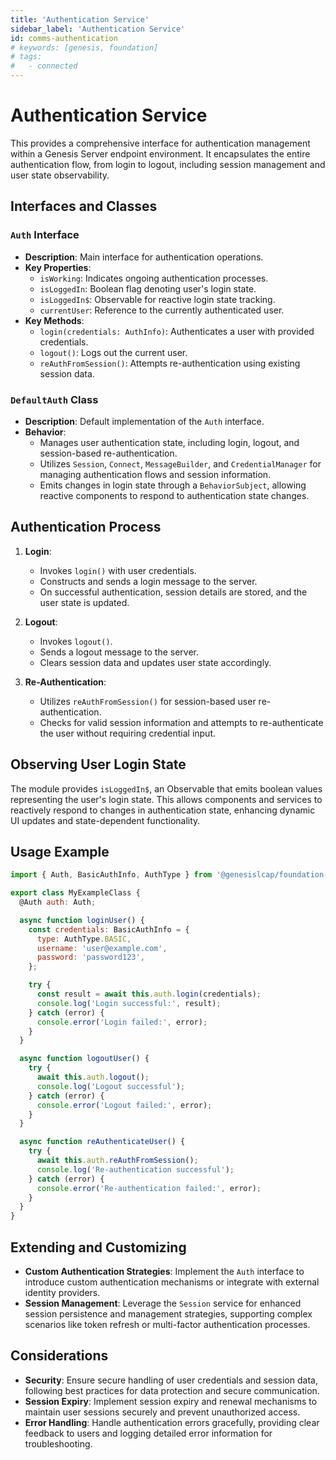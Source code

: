 ```yaml
---
title: 'Authentication Service'
sidebar_label: 'Authentication Service'
id: comms-authentication
# keywords: [genesis, foundation]
# tags:
#   - connected
---
```


# Authentication Service

This provides a comprehensive interface for authentication management within a Genesis Server endpoint environment. It encapsulates the entire authentication flow, from login to logout, including session management and user state observability.

## Interfaces and Classes

### `Auth` Interface

- **Description**: Main interface for authentication operations.
- **Key Properties**:
  - `isWorking`: Indicates ongoing authentication processes.
  - `isLoggedIn`: Boolean flag denoting user's login state.
  - `isLoggedIn$`: Observable for reactive login state tracking.
  - `currentUser`: Reference to the currently authenticated user.
- **Key Methods**:
  - `login(credentials: AuthInfo)`: Authenticates a user with provided credentials.
  - `logout()`: Logs out the current user.
  - `reAuthFromSession()`: Attempts re-authentication using existing session data.

### `DefaultAuth` Class

- **Description**: Default implementation of the `Auth` interface.
- **Behavior**:
  - Manages user authentication state, including login, logout, and session-based re-authentication.
  - Utilizes `Session`, `Connect`, `MessageBuilder`, and `CredentialManager` for managing authentication flows and session information.
  - Emits changes in login state through a `BehaviorSubject`, allowing reactive components to respond to authentication state changes.

## Authentication Process

1. **Login**:
   - Invokes `login()` with user credentials.
   - Constructs and sends a login message to the server.
   - On successful authentication, session details are stored, and the user state is updated.

2. **Logout**:
   - Invokes `logout()`.
   - Sends a logout message to the server.
   - Clears session data and updates user state accordingly.

3. **Re-Authentication**:
   - Utilizes `reAuthFromSession()` for session-based user re-authentication.
   - Checks for valid session information and attempts to re-authenticate the user without requiring credential input.

## Observing User Login State

The module provides `isLoggedIn$`, an Observable that emits boolean values representing the user's login state. This allows components and services to reactively respond to changes in authentication state, enhancing dynamic UI updates and state-dependent functionality.

## Usage Example

```javascript
import { Auth, BasicAuthInfo, AuthType } from '@genesislcap/foundation-comms';

export class MyExampleClass {
  @Auth auth: Auth;

  async function loginUser() {  
    const credentials: BasicAuthInfo = {
      type: AuthType.BASIC,
      username: 'user@example.com',
      password: 'password123',
    };

    try {
      const result = await this.auth.login(credentials);
      console.log('Login successful:', result);
    } catch (error) {
      console.error('Login failed:', error);
    }
  }

  async function logoutUser() {
    try {
      await this.auth.logout();
      console.log('Logout successful');
    } catch (error) {
      console.error('Logout failed:', error);
    }
  }

  async function reAuthenticateUser() {
    try {
      await this.auth.reAuthFromSession();
      console.log('Re-authentication successful');
    } catch (error) {
      console.error('Re-authentication failed:', error);
    }
  }
}
```

## Extending and Customizing

- **Custom Authentication Strategies**: Implement the `Auth` interface to introduce custom authentication mechanisms or integrate with external identity providers.
- **Session Management**: Leverage the `Session` service for enhanced session persistence and management strategies, supporting complex scenarios like token refresh or multi-factor authentication processes.

## Considerations

- **Security**: Ensure secure handling of user credentials and session data, following best practices for data protection and secure communication.
- **Session Expiry**: Implement session expiry and renewal mechanisms to maintain user sessions securely and prevent unauthorized access.
- **Error Handling**: Handle authentication errors gracefully, providing clear feedback to users and logging detailed error information for troubleshooting.
